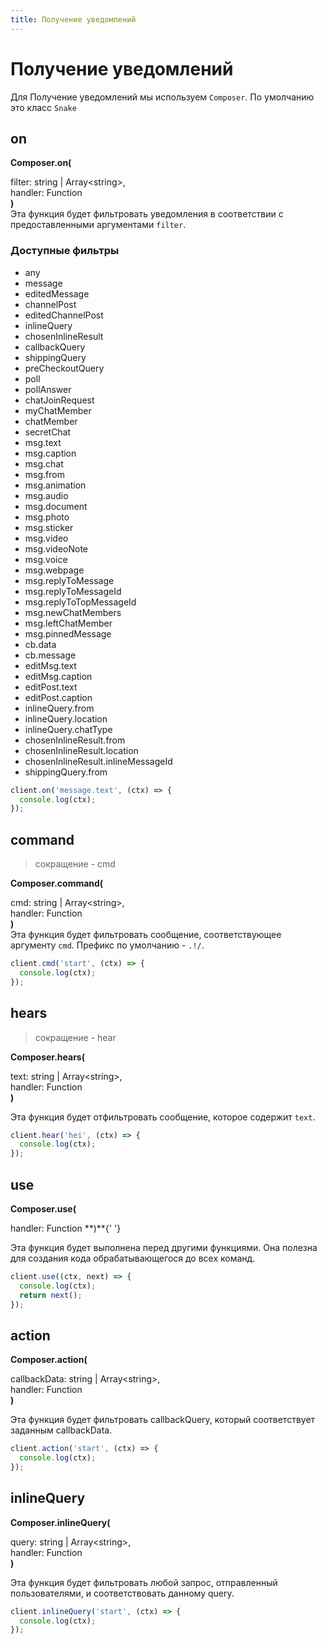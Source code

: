 ```yaml
---
title: Получение уведомлений
---
```


# Получение уведомлений

Для Получение уведомлений мы используем `Composer`. По умолчанию это класс `Snake`

## on

**Composer.on(**

<span className="ml-4">filter: <span className="text-green-600 dark:text-green-300">string</span> | <span className="text-yellow-600 dark:text-yellow-300">Array\<<span className="text-green-600 dark:text-green-300">string</span>\></span>,</span>   
<span className="ml-4">handler: <span className="text-purple-600 dark:text-purple-300">Function</span></span>   
**)**  
Эта функция будет фильтровать уведомления в соответствии с предоставленными аргументами `filter`.

### Доступные фильтры

- any
- message
- editedMessage
- channelPost
- editedChannelPost
- inlineQuery
- chosenInlineResult
- callbackQuery
- shippingQuery
- preCheckoutQuery
- poll
- pollAnswer
- chatJoinRequest
- myChatMember
- chatMember
- secretChat
- msg.text
- msg.caption
- msg.chat
- msg.from
- msg.animation
- msg.audio
- msg.document
- msg.photo
- msg.sticker
- msg.video
- msg.videoNote
- msg.voice
- msg.webpage
- msg.replyToMessage
- msg.replyToMessageId
- msg.replyToTopMessageId
- msg.newChatMembers
- msg.leftChatMember
- msg.pinnedMessage
- cb.data
- cb.message
- editMsg.text
- editMsg.caption
- editPost.text
- editPost.caption
- inlineQuery.from
- inlineQuery.location
- inlineQuery.chatType
- chosenInlineResult.from
- chosenInlineResult.location
- chosenInlineResult.inlineMessageId
- shippingQuery.from

```js
client.on('message.text', (ctx) => {
  console.log(ctx);
});
```

## command

> сокращение - cmd

**Composer.command(**

<span className="ml-4">cmd: <span className="text-green-600 dark:text-green-300">string</span> | <span className="text-yellow-600 dark:text-yellow-300">Array\<<span className="text-green-600 dark:text-green-300">string</span>\></span>,</span>   
<span className="ml-4">handler: <span className="text-purple-600 dark:text-purple-300">Function</span></span>   
**)**  
Эта функция будет фильтровать сообщение, соответствующее аргументу `cmd`. Префикс по умолчанию - `.!/`.

```js
client.cmd('start', (ctx) => {
  console.log(ctx);
});
```

## hears

> сокращение - hear

**Composer.hears(**

<span className="ml-4">text: <span className="text-green-600 dark:text-green-300">string</span> | <span className="text-yellow-600 dark:text-yellow-300">Array\<<span className="text-green-600 dark:text-green-300">string</span>\></span>,</span>   
<span className="ml-4">handler: <span className="text-purple-600 dark:text-purple-300">Function</span></span>   
**)**

Эта функция будет отфильтровать сообщение, которое содержит `text`.

```js
client.hear('hei', (ctx) => {
  console.log(ctx);
});
```

## use

**Composer.use(**

<span className="ml-4">
  handler: <span className="text-purple-600 dark:text-purple-300">Function</span>
</span>
**)**{' '}

Эта функция будет выполнена перед другими функциями. Она полезна для создания кода обрабатывающегося до всех команд.

```js
client.use((ctx, next) => {
  console.log(ctx);
  return next();
});
```

## action

**Composer.action(**

<span className="ml-4">callbackData: <span className="text-green-600 dark:text-green-300">string</span> | <span className="text-yellow-600 dark:text-yellow-300">Array\<<span className="text-green-600 dark:text-green-300">string</span>\></span>,</span>   
<span className="ml-4">handler: <span className="text-purple-600 dark:text-purple-300">Function</span></span>   
**)**

Эта функция будет фильтровать callbackQuery, который соответствует заданным callbackData.

```js
client.action('start', (ctx) => {
  console.log(ctx);
});
```

## inlineQuery

**Composer.inlineQuery(**

<span className="ml-4">query: <span className="text-green-600 dark:text-green-300">string</span> | <span className="text-yellow-600 dark:text-yellow-300">Array\<<span className="text-green-600 dark:text-green-300">string</span>\></span>,</span>   
<span className="ml-4">handler: <span className="text-purple-600 dark:text-purple-300">Function</span></span>   
**)**

Эта функция будет фильтровать любой запрос, отправленный пользователями, и соответствовать данному query.

```js
client.inlineQuery('start', (ctx) => {
  console.log(ctx);
});
```

